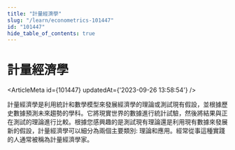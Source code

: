 ```yaml
---
title: "計量經濟學"
slug: "/learn/econometrics-101447"
id: "101447"
hide_table_of_contents: true
---
```



# 計量經濟學

<ArticleMeta id={101447} updatedAt={'2023-09-26 13:58:54'} />
<div className='border-solid border-b border-t-0 my-4 border-[var(--ifm-color-gray-300)]' />

計量經濟學是利用統計和數學模型來發展經濟學的理論或測試現有假設，並根據歷史數據預測未來趨勢的學科。它將現實世界的數據進行統計試驗，然後將結果與正在測試的理論進行比較。根據您感興趣的是測試現有理論還是利用現有數據來發展新的假設，計量經濟學可以細分為兩個主要類別: 理論和應用。經常從事這種實踐的人通常被稱為計量經濟學家。
